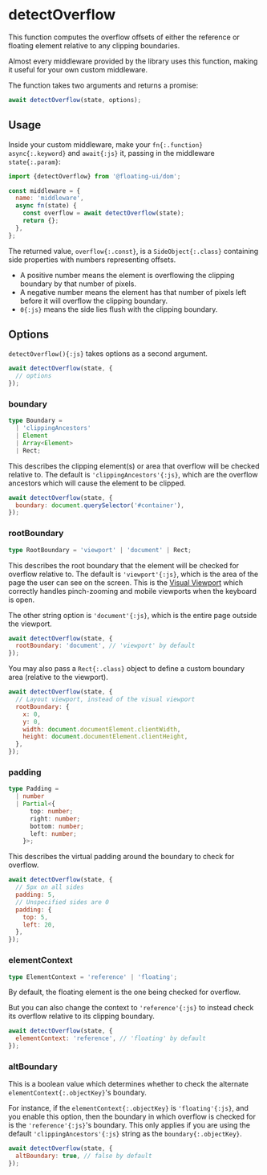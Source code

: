 # detectOverflow

This function computes the overflow offsets of either the
reference or floating element relative to any clipping
boundaries.

Almost every middleware provided by the library uses this
function, making it useful for your own custom middleware.

The function takes two arguments and returns a promise:

```js
await detectOverflow(state, options);
```

## Usage

Inside your custom middleware, make your `fn{:.function}`
`async{:.keyword}` and `await{:js}` it, passing in the middleware
`state{:.param}`:

```js
import {detectOverflow} from '@floating-ui/dom';

const middleware = {
  name: 'middleware',
  async fn(state) {
    const overflow = await detectOverflow(state);
    return {};
  },
};
```

The returned value, `overflow{:.const}`, is a
`SideObject{:.class}` containing side properties with numbers
representing offsets.

- A positive number means the element is overflowing the clipping
  boundary by that number of pixels.
- A negative number means the element has that number of pixels
  left before it will overflow the clipping boundary.
- `0{:js}` means the side lies flush with the clipping boundary.

## Options

`detectOverflow(){:js}` takes options as a second argument.

```js
await detectOverflow(state, {
  // options
});
```

### boundary

```ts
type Boundary =
  | 'clippingAncestors'
  | Element
  | Array<Element>
  | Rect;
```

This describes the clipping element(s) or area that overflow will
be checked relative to. The default is
`'clippingAncestors'{:js}`, which are the overflow ancestors
which will cause the element to be clipped.

```js
await detectOverflow(state, {
  boundary: document.querySelector('#container'),
});
```

### rootBoundary

```ts
type RootBoundary = 'viewport' | 'document' | Rect;
```

This describes the root boundary that the element will be checked
for overflow relative to. The default is `'viewport'{:js}`, which
is the area of the page the user can see on the screen. This is
the
[Visual Viewport](https://developer.mozilla.org/en-US/docs/Web/API/Visual_Viewport_API)
which correctly handles pinch-zooming and mobile viewports when
the keyboard is open.

The other string option is `'document'{:js}`, which is the entire
page outside the viewport.

```js
await detectOverflow(state, {
  rootBoundary: 'document', // 'viewport' by default
});
```

You may also pass a `Rect{:.class}` object to define a custom
boundary area (relative to the viewport).

```js
await detectOverflow(state, {
  // Layout viewport, instead of the visual viewport
  rootBoundary: {
    x: 0,
    y: 0,
    width: document.documentElement.clientWidth,
    height: document.documentElement.clientHeight,
  },
});
```

### padding

```ts
type Padding =
  | number
  | Partial<{
      top: number;
      right: number;
      bottom: number;
      left: number;
    }>;
```

This describes the virtual padding around the boundary to check
for overflow.

```js
await detectOverflow(state, {
  // 5px on all sides
  padding: 5,
  // Unspecified sides are 0
  padding: {
    top: 5,
    left: 20,
  },
});
```

### elementContext

```ts
type ElementContext = 'reference' | 'floating';
```

By default, the floating element is the one being checked for
overflow.

But you can also change the context to `'reference'{:js}` to
instead check its overflow relative to its clipping boundary.

```js
await detectOverflow(state, {
  elementContext: 'reference', // 'floating' by default
});
```

### altBoundary

This is a boolean value which determines whether to check the
alternate `elementContext{:.objectKey}`'s boundary.

For instance, if the `elementContext{:.objectKey}` is
`'floating'{:js}`, and you enable this option, then the boundary
in which overflow is checked for is the `'reference'{:js}`'s
boundary. This only applies if you are using the default
`'clippingAncestors'{:js}` string as the `boundary{:.objectKey}`.

```js
await detectOverflow(state, {
  altBoundary: true, // false by default
});
```
